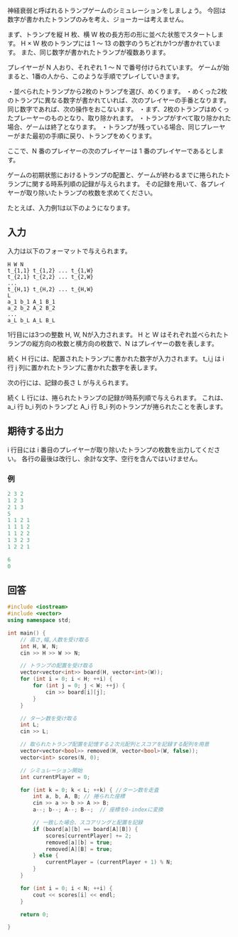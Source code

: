 神経衰弱と呼ばれるトランプゲームのシミュレーションをしましょう。
今回は数字が書かれたトランプのみを考え、ジョーカーは考えません。

まず、トランプを縦 H 枚、横 W 枚の長方形の形に並べた状態でスタートします。
H × W 枚のトランプには 1 〜 13 の数字のうちどれか1つが書かれています。
また、同じ数字が書かれたトランプが複数あります。

プレイヤーが N 人おり、それぞれ 1 〜 N で番号付けられています。
ゲームが始まると、1番の人から、このような手順でプレイしていきます。

・並べられたトランプから2枚のトランプを選び、めくります。
・めくった2枚のトランプに異なる数字が書かれていれば、次のプレイヤーの手番となります。同じ数字であれば、次の操作をおこないます。
・まず、2枚のトランプはめくったプレーヤーのものとなり、取り除かれます。
・トランプがすべて取り除かれた場合、ゲームは終了となります。
・トランプが残っている場合、同じプレーヤーがまた最初の手順に戻り、トランプをめくります。

ここで、N 番のプレイヤーの次のプレイヤーは 1 番のプレイヤーであるとします。

ゲームの初期状態におけるトランプの配置と、ゲームが終わるまでに捲られたトランプに関する時系列順の記録が与えられます。
その記録を用いて、各プレイヤーが取り除いたトランプの枚数を求めてください。

たとえば、入力例1は以下のようになります。



## 入力
入力は以下のフォーマットで与えられます。

```
H W N
t_{1,1} t_{1,2} ... t_{1,W}
t_{2,1} t_{2,2} ... t_{2,W}
...
t_{H,1} t_{H,2} ... t_{H,W}
L
a_1 b_1 A_1 B_1
a_2 b_2 A_2 B_2
...
a_L b_L A_L B_L
```

1行目には3つの整数 H, W, Nが入力されます。
H と W はそれぞれ並べられたトランプの縦方向の枚数と横方向の枚数で、N はプレイヤーの数を表します。

続く H 行には、配置されたトランプに書かれた数字が入力されます。
t_i,j は i 行 j 列に置かれたトランプに書かれた数字を表します。

次の行には、記録の長さ L が与えられます。

続く L 行には、捲られたトランプの記録が時系列順で与えられます。
これは、a_i 行 b_i 列のトランプと A_i 行 B_i 列のトランプが捲られたことを表します。


## 期待する出力
i 行目には i 番目のプレイヤーが取り除いたトランプの枚数を出力してください。
各行の最後は改行し、余計な文字、空行を含んではいけません。

### 例
```a filename="入力例"
2 3 2
1 2 3
2 1 3
5
1 1 2 1
1 1 1 2
1 1 2 2
1 3 2 3
1 2 2 1
```
```a filename="出力"
6
0
```

## 回答
```cpp
#include <iostream>
#include <vector>
using namespace std;

int main() {
    // 高さ,幅,人数を受け取る
    int H, W, N;
    cin >> H >> W >> N;

    // トランプの配置を受け取る
    vector<vector<int>> board(H, vector<int>(W));
    for (int i = 0; i < H; ++i) {
        for (int j = 0; j < W; ++j) {
            cin >> board[i][j];
        }
    }

    // ターン数を受け取る
    int L;
    cin >> L;

    // 取られたトランプ配置を記憶する２次元配列とスコアを記録する配列を用意
    vector<vector<bool>> removed(H, vector<bool>(W, false));
    vector<int> scores(N, 0);

    // シミュレーション開始
    int currentPlayer = 0;

    for (int k = 0; k < L; ++k) { //ターン数を走査
        int a, b, A, B; // 捲られた座標
        cin >> a >> b >> A >> B;
        a--; b--; A--; B--;  // 座標を0-indexに変換

        // 一致した場合、スコアリングと配置を記録
        if (board[a][b] == board[A][B]) {
            scores[currentPlayer] += 2;
            removed[a][b] = true;
            removed[A][B] = true;
        } else {
            currentPlayer = (currentPlayer + 1) % N;
        }
    }

    for (int i = 0; i < N; ++i) {
        cout << scores[i] << endl;
    }

    return 0;

}

```